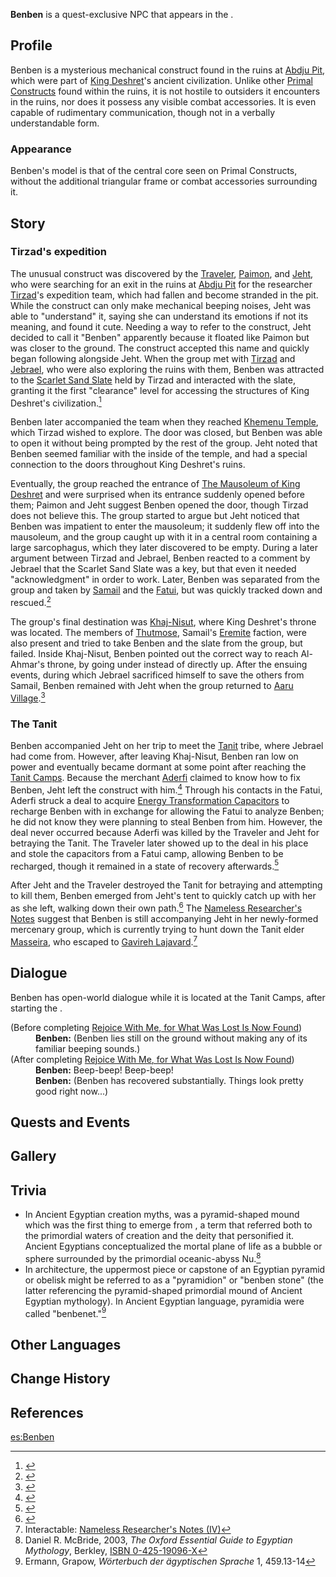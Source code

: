 {{Character Infobox
|type             = Quest NPC
|image            = NPC Benben.png
|realname         = <!-- Optional, if different from in-game name -->
|deceased         = <!-- Past (for deceased prior to events of the game) or free response -->
|region           = Sumeru
|location         = Sumeru
|affiliation      = 
|title            = 
}}
'''Benben''' is a quest-exclusive NPC that appears in the {{Quest|Golden Slumber}}.

==Profile==
Benben is a mysterious mechanical construct found in the ruins at [[Abdju Pit]], which were part of [[King Deshret]]'s ancient civilization. Unlike other [[Primal Construct]]s found within the ruins, it is not hostile to outsiders it encounters in the ruins, nor does it possess any visible combat accessories. It is even capable of rudimentary communication, though not in a verbally understandable form.

===Appearance===
Benben's model is that of the central core seen on Primal Constructs, without the additional triangular frame or combat accessories surrounding it.

==Story==
===Tirzad's expedition===
The unusual construct was discovered by the [[Traveler]], [[Paimon]], and [[Jeht]], who were searching for an exit in the ruins at [[Abdju Pit]] for the researcher [[Tirzad]]'s expedition team, which had fallen and become stranded in the pit. While the construct can only make mechanical beeping noises, Jeht was able to "understand" it, saying she can understand its emotions if not its meaning, and found it cute. Needing a way to refer to the construct, Jeht decided to call it "Benben" apparently because it floated like Paimon but was closer to the ground. The construct accepted this name and quickly began following alongside Jeht. When the group met with [[Tirzad]] and [[Jebrael]], who were also exploring the ruins with them, Benben was attracted to the [[Scarlet Sand Slate]] held by Tirzad and interacted with the slate, granting it the first "clearance" level for accessing the structures of King Deshret's civilization.<ref>{{Ref/Quest|Lost in the Sands}}</ref>

Benben later accompanied the team when they reached [[Khemenu Temple]], which Tirzad wished to explore. The door was closed, but Benben was able to open it without being prompted by the rest of the group. Jeht noted that Benben seemed familiar with the inside of the temple, and had a special connection to the doors throughout King Deshret's ruins.

Eventually, the group reached the entrance of [[The Mausoleum of King Deshret]] and were surprised when its entrance suddenly opened before them; Paimon and Jeht suggest Benben opened the door, though Tirzad does not believe this. The group started to argue but Jeht noticed that Benben was impatient to enter the mausoleum; it suddenly flew off into the mausoleum, and the group caught up with it in a central room containing a large sarcophagus, which they later discovered to be empty. During a later argument between Tirzad and Jebrael, Benben reacted to a comment by Jebrael that the Scarlet Sand Slate was a key, but that even it needed "acknowledgment" in order to work. Later, Benben was separated from the group and taken by [[Samail]] and the [[Fatui]], but was quickly tracked down and rescued.<ref>{{Ref/Quest|The Secret of Al-Ahmar}}</ref>

The group's final destination was [[Khaj-Nisut]], where King Deshret's throne was located. The members of [[Thutmose]], Samail's [[The Eremites|Eremite]] faction, were also present and tried to take Benben and the slate from the group, but failed. Inside Khaj-Nisut, Benben pointed out the correct way to reach Al-Ahmar's throne, by going under instead of directly up. After the ensuing events, during which Jebrael sacrificed himself to save the others from Samail, Benben remained with Jeht when the group returned to [[Aaru Village]].<ref>{{Ref/Quest|Dreams Beneath the Searing Sand}}</ref>

===The Tanit===
Benben accompanied Jeht on her trip to meet the [[Tanit]] tribe, where Jebrael had come from. However, after leaving Khaj-Nisut, Benben ran low on power and eventually became dormant at some point after reaching the [[Tanit Camps]]. Because the merchant [[Aderfi]] claimed to know how to fix Benben, Jeht left the construct with him.<ref>{{Ref/Quest|Wisdom Has Built Her House, She Has Hewn Out Her Seven Pillars}}</ref> Through his contacts in the Fatui, Aderfi struck a deal to acquire [[Energy Transformation Capacitor]]s to recharge Benben with in exchange for allowing the Fatui to analyze Benben; he did not know they were planning to steal Benben from him. However, the deal never occurred because Aderfi was killed by the Traveler and Jeht for betraying the Tanit. The Traveler later showed up to the deal in his place and stole the capacitors from a Fatui camp, allowing Benben to be recharged, though it remained in a state of recovery afterwards.<ref>{{Ref/Quest|Rejoice With Me, for What Was Lost Is Now Found}}</ref>

After Jeht and the Traveler destroyed the Tanit for betraying and attempting to kill them, Benben emerged from Jeht's tent to quickly catch up with her as she left, walking down their own path.<ref>{{Ref/Quest|For Her Judgment Reaches to the Skies...}}</ref> The [[Nameless Researcher's Notes]] suggest that Benben is still accompanying Jeht in her newly-formed mercenary group, which is currently trying to hunt down the Tanit elder [[Masseira]], who escaped to [[Gavireh Lajavard]].<ref>Interactable: [[Nameless Researcher's Notes#Nameless Researcher's Notes (IV)|Nameless Researcher's Notes (IV)]]</ref>

==Dialogue==
Benben has open-world dialogue while it is located at the Tanit Camps, after starting the {{Quest|The Dirge of Bilqis}}.
{{Dialogue Start}}
;(Before completing [[Rejoice With Me, for What Was Lost Is Now Found]])
:'''Benben:''' (Benben lies still on the ground without making any of its familiar beeping sounds.)
;(After completing [[Rejoice With Me, for What Was Lost Is Now Found]])
:'''Benben:''' Beep-beep! Beep-beep!
:'''Benben:''' (Benben has recovered substantially. Things look pretty good right now...)
{{Dialogue End}}

==Quests and Events==
{{Quests and Events}}

==Gallery==
{{Files by Character Gallery}}

==Trivia==
* In Ancient Egyptian creation myths, {{w|Benben}} was a pyramid-shaped mound which was the first thing to emerge from {{w|Nu (mythology)|Nu}}, a term that referred both to the primordial waters of creation and the deity that personified it. Ancient Egyptians conceptualized the mortal plane of life as a bubble or sphere surrounded by the primordial oceanic-abyss Nu.<ref>Daniel R. McBride, 2003, ''The Oxford Essential Guide to Egyptian Mythology'', Berkley, [[Special:Booksources/0-425-19096-X|ISBN 0-425-19096-X]]</ref>
* In architecture, the uppermost piece or capstone of an Egyptian pyramid or obelisk might be referred to as a "pyramidion" or "benben stone" (the latter referencing the pyramid-shaped primordial mound of Ancient Egyptian mythology). In Ancient Egyptian language, pyramidia were called "benbenet."<ref>Ermann, Grapow, ''Wörterbuch der ägyptischen Sprache'' 1, 459.13-14</ref>

==Other Languages==
{{Other Languages
|default_hidden = 1
|en      = Benben
|zhs     = 奔奔
|zhs_rm  = Bēnbēn
|zht     = 奔奔
|zht_rm  = Bēnbēn
|ja      = ブンブン
|ja_rm   = Bunbun
|ko      = 붐붐
|es      = Benben
|fr      = Benben
|ru      = Бенбен
|th      = Benben
|vi      = Benben
|de      = Benben
|id      = Benben
|pt      = Benben
|tr      = Benben
|it      = Benben
}}

==Change History==
{{Change History|3.1}}

==References==
{{Reflist}}

[[es:Benben]]